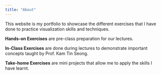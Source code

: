 ```yaml
---
title: "About"
---
```


This website is my portfolio to showcase the different exercises that I have done to practice visualization skills and techniques.

**Hands-on Exercises** are pre-class preparation for our lectures.

**In-Class Exercises** are done during lectures to demonstrate important concepts taught by Prof. Kam Tin Seong.

**Take-home Exercises** are mini projects that allow me to apply the skills I have learnt.

```         
```
